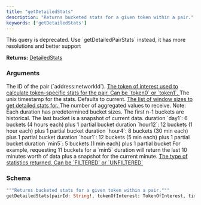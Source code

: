 ```yaml
---
title: "getDetailedStats"
description: "Returns bucketed stats for a given token within a pair."
keywords: ['getDetailedStats']
---
```


<Warning>
  This query is deprecated. Use `getDetailedPairStats` instead, it has more resolutions and better support
</Warning>

**Returns:** [DetailedStats](/api-reference/types/detailedstats)

### Arguments

<ResponseField name="pairId" type="String!" required>
  The ID of the pair (`address:networkId`).
</ResponseField>

<a href="/api-reference/types/tokenofinterest">
  <ResponseField name="tokenOfInterest" type="TokenOfInterest">
    The token of interest used to calculate token-specific stats for the pair. Can be `token0` or `token1`.
  </ResponseField>
</a>

<ResponseField name="timestamp" type="Int">
  The unix timestamp for the stats. Defaults to current.
</ResponseField>

<a href="/api-reference/types/detailedstatswindowsize">
  <ResponseField name="windowSizes" type="[DetailedStatsWindowSize]">
    The list of window sizes to get detailed stats for.
  </ResponseField>
</a>

<ResponseField name="bucketCount" type="Int">
  The number of aggregated values to receive. Note: Each duration has predetermined bucket sizes. The first n-1 buckets are historical. The last bucket is a snapshot of current data. duration `day1`: 6 buckets (4 hours each) plus 1 partial bucket duration `hour12`: 12 buckets (1 hour each) plus 1 partial bucket duration `hour4`: 8 buckets (30 min each) plus 1 partial bucket duration `hour1`: 12 buckets (5 min each) plus 1 partial bucket duration `min5`: 5 buckets (1 min each) plus 1 partial bucket For example, requesting 11 buckets for a `min5` duration will return the last 10 minutes worth of data plus a snapshot for the current minute.
</ResponseField>

<a href="/api-reference/types/tokenpairstatisticstype">
  <ResponseField name="statsType" type="TokenPairStatisticsType">
    The type of statistics returned. Can be `FILTERED` or `UNFILTERED`
  </ResponseField>
</a>

### Schema


```graphql 
"""Returns bucketed stats for a given token within a pair."""
getDetailedStats(pairId: String!, tokenOfInterest: TokenOfInterest, timestamp: Int, windowSizes: [DetailedStatsWindowSize], bucketCount: Int, statsType: TokenPairStatisticsType): DetailedStats @deprecated(reason: "Use `getDetailedPairStats` instead, it has more resolutions and better support")
```

